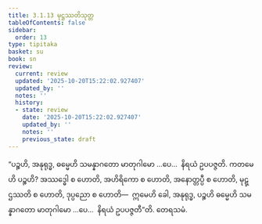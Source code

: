 ```yaml
---
title: 3.1.13 မုဋ္ဌဿတိသုတ္တ
tableOfContents: false
sidebar:
  order: 13
type: tipitaka
basket: su
book: sn
review:
  current: review
  updated: '2025-10-20T15:22:02.927407'
  updated_by: ''
  notes: ''
  history:
  - state: review
    date: '2025-10-20T15:22:02.927407'
    updated_by: ''
    notes: ''
    previous_state: draft
---
```



<DynamicBreadcrumb />


<ReviewStatus review={frontmatter.review} showDetails={true} />

<HypothesisAnnotation frontmatter={frontmatter} />

<Division number="292" book="sn" e="ch" v="18" p="323">

<Paragraph number="1265" book="sn">
“ပဉ္စဟိ, အနုရုဒ္ဓ, ဓမ္မေဟိ သမန္နာဂတော မာတုဂါမော …ပေ…  နိရယံ ဥပပဇ္ဇတိ. ကတမေဟိ ပဉ္စဟိ? အဿဒ္ဓေါ စ ဟောတိ, အဟိရိကော စ ဟောတိ, အနောတ္တပ္ပီ စ ဟောတိ, မုဋ္ဌဿတိ စ ဟောတိ, ဒုပ္ပညော စ ဟောတိ—  ဣမေဟိ ခေါ, အနုရုဒ္ဓ, ပဉ္စဟိ ဓမ္မေဟိ သမန္နာဂတော မာတုဂါမော …ပေ…  နိရယံ ဥပပဇ္ဇတီ”တိ.

</Paragraph>
</Division>

<Paragraph number="1266" type="center" book="sn">
တေရသမံ.
</Paragraph>